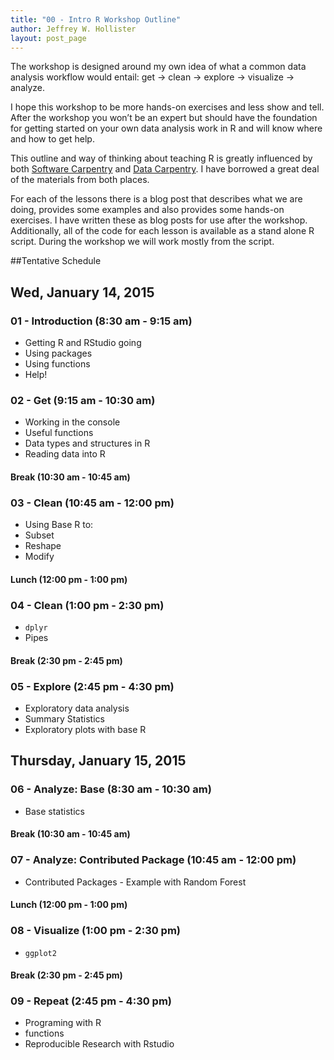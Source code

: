 ```yaml
---
title: "00 - Intro R Workshop Outline"
author: Jeffrey W. Hollister
layout: post_page
---
```


The workshop is designed around my own idea of what a common data analysis workflow would entail: get -> clean -> explore -> visualize -> analyze.  

I hope this workshop to be more hands-on exercises and less show and tell.  After the workshop you won't be an expert but should have the foundation for getting started on your own data analysis work in R and will know where and how to get help. 

This outline and way of thinking about teaching R is greatly influenced by both [Software Carpentry](software-carpentry.org) and [Data Carpentry](http://datacarpentry.org/).  I have borrowed a great deal of the materials from both places.

For each of the lessons there is a blog post that describes what we are doing, provides some examples and also provides some hands-on exercises.  I have written these as blog posts for use after the workshop.  Additionally, all of the code for each lesson is available as a stand alone R script.  During the workshop we will work mostly from the script.  

##Tentative Schedule

## Wed, January 14, 2015

### 01 - Introduction (8:30 am - 9:15 am)
- Getting R and RStudio going
- Using packages
- Using functions
- Help!

### 02 - Get (9:15 am - 10:30 am)
- Working in the console
- Useful functions
- Data types and structures in R
- Reading data into R

#### Break (10:30 am - 10:45 am)

### 03 - Clean (10:45 am - 12:00 pm)
- Using Base R to: 
 - Subset
 - Reshape
 - Modify

#### Lunch (12:00 pm - 1:00 pm)

### 04 - Clean (1:00 pm - 2:30 pm)
- `dplyr`  
- Pipes

#### Break (2:30 pm - 2:45 pm)

### 05 - Explore (2:45 pm - 4:30 pm)
- Exploratory data analysis
- Summary Statistics
- Exploratory plots with base R

## Thursday, January 15, 2015

### 06 - Analyze: Base (8:30 am - 10:30 am)
- Base statistics

#### Break (10:30 am - 10:45 am)

### 07 - Analyze: Contributed Package (10:45 am - 12:00 pm)
- Contributed Packages - Example with Random Forest

#### Lunch (12:00 pm - 1:00 pm)

### 08 - Visualize (1:00 pm - 2:30 pm)
- `ggplot2`

#### Break (2:30 pm - 2:45 pm)

### 09 - Repeat (2:45 pm - 4:30 pm)
- Programing with R
- functions
- Reproducible Research with Rstudio 